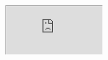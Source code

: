  <iframe
    allowFullScreen="allowfullscreen"
    scrolling="no"
    className="fp-iframe"
    src="https://heyzine.com/flip-book/6c62816c65.html"
    style={{
      border: '1px',
      width: 'auto',
      height: '400px',
    }}
></iframe>
